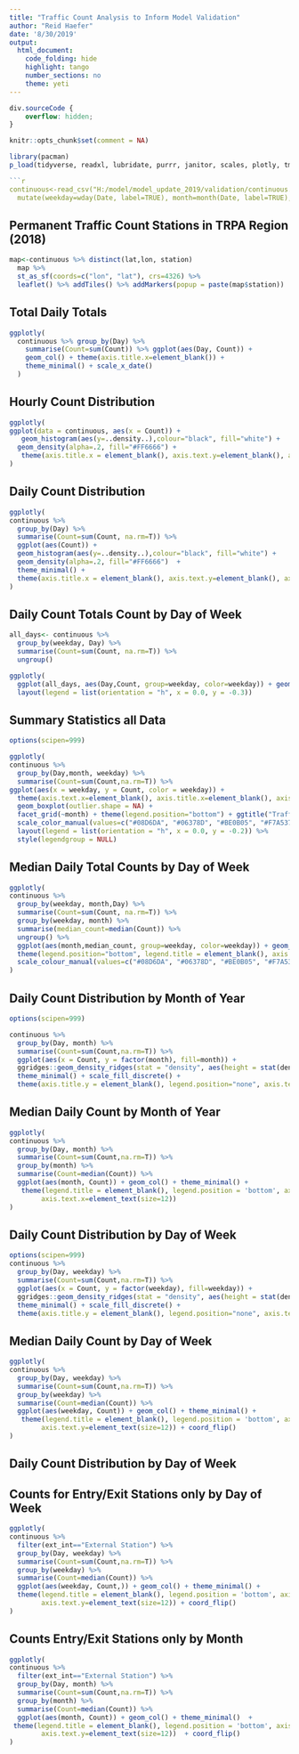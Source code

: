 ```yaml
---
title: "Traffic Count Analysis to Inform Model Validation"
author: "Reid Haefer"
date: '8/30/2019'
output:
  html_document:
    code_folding: hide
    highlight: tango
    number_sections: no
    theme: yeti
---
```


```css
div.sourceCode {
    overflow: hidden;
}
```

```r
knitr::opts_chunk$set(comment = NA)
```

```r
library(pacman)
p_load(tidyverse, readxl, lubridate, purrr, janitor, scales, plotly, tmap, leaflet, DT,lubridate,sf,xfun, ggridges, ggmap)
```

```r

```r
continuous<-read_csv("H:/model/model_update_2019/validation/continuous.csv") %>%
  mutate(weekday=wday(Date, label=TRUE), month=month(Date, label=TRUE), Day1=as.character(Day))
```

## Permanent Traffic Count Stations in TRPA Region (2018)

```r
map<-continuous %>% distinct(lat,lon, station)
  map %>%
  st_as_sf(coords=c("lon", "lat"), crs=4326) %>% 
  leaflet() %>% addTiles() %>% addMarkers(popup = paste(map$station))
```

## Total Daily Totals

```r
ggplotly(
  continuous %>% group_by(Day) %>% 
    summarise(Count=sum(Count)) %>% ggplot(aes(Day, Count)) + 
    geom_col() + theme(axis.title.x=element_blank()) +
    theme_minimal() + scale_x_date() 
  )
```

## Hourly Count Distribution

```r
ggplotly(
ggplot(data = continuous, aes(x = Count)) + 
   geom_histogram(aes(y=..density..),colour="black", fill="white") +
  geom_density(alpha=.2, fill="#FF6666") + 
   theme(axis.title.x = element_blank(), axis.text.y=element_blank(), axis.title.y=element_blank()) + theme_minimal()
)
```


## Daily Count Distribution

```r
ggplotly(
continuous %>% 
  group_by(Day) %>% 
  summarise(Count=sum(Count, na.rm=T)) %>% 
  ggplot(aes(Count)) +
  geom_histogram(aes(y=..density..),colour="black", fill="white") +
  geom_density(alpha=.2, fill="#FF6666")  +
  theme_minimal() +
  theme(axis.title.x = element_blank(), axis.text.y=element_blank(), axis.title.y=element_blank())
)
```

## Daily Count Totals Count by Day of Week


```r
all_days<- continuous %>% 
  group_by(weekday, Day) %>% 
  summarise(Count=sum(Count, na.rm=T)) %>% 
  ungroup()

ggplotly(
  ggplot(all_days, aes(Day,Count, group=weekday, color=weekday)) + geom_line() + theme_minimal()) %>%
  layout(legend = list(orientation = "h", x = 0.0, y = -0.3)) 

```

## Summary Statistics all Data
```r
options(scipen=999)

ggplotly(
continuous %>%
  group_by(Day,month, weekday) %>%
  summarise(Count=sum(Count,na.rm=T)) %>%
ggplot(aes(x = weekday, y = Count, color = weekday)) +
  theme(axis.text.x=element_blank(), axis.title.x=element_blank(), axis.title.y=element_blank(), axis.ticks.x=element_blank()) +
  geom_boxplot(outlier.shape = NA) +
  facet_grid(~month) + theme(legend.position="bottom") + ggtitle("Traffic Counts") +
  scale_color_manual(values=c("#08D6DA", "#06378D", "#BE0B05", "#F7A537", "#DEF006", "#35AA27", "#940CD8")), height=800) %>%
  layout(legend = list(orientation = "h", x = 0.0, y = -0.2)) %>%
  style(legendgroup = NULL)
```



## Median Daily Total Counts by Day of Week
```r
ggplotly(
continuous %>% 
  group_by(weekday, month,Day) %>% 
  summarise(Count=sum(Count, na.rm=T)) %>% 
  group_by(weekday, month) %>% 
  summarise(median_count=median(Count)) %>%
  ungroup() %>%
  ggplot(aes(month,median_count, group=weekday, color=weekday)) + geom_line(size=1) + theme_minimal() + 
  theme(legend.position="bottom", legend.title = element_blank(), axis.title.x=element_blank(), axis.title.y=element_blank()) +
  scale_colour_manual(values=c("#08D6DA", "#06378D", "#BE0B05", "#F7A537", "#DEF006", "#35AA27", "#940CD8"))
)
```

## Daily Count Distribution by Month of Year

```r
options(scipen=999)

continuous %>%
  group_by(Day, month) %>%
  summarise(Count=sum(Count,na.rm=T)) %>%
  ggplot(aes(x = Count, y = factor(month), fill=month)) +
  ggridges::geom_density_ridges(stat = "density", aes(height = stat(density))) +
  theme_minimal() + scale_fill_discrete() + 
  theme(axis.title.y = element_blank(), legend.position="none", axis.text.y=element_text(size=14), axis.text.x=element_text(size=14), axis.title.x=element_blank())

```

## Median Daily Count by Month of Year

```r
ggplotly(
continuous %>% 
  group_by(Day, month) %>%
  summarise(Count=sum(Count,na.rm=T)) %>%
  group_by(month) %>%
  summarise(Count=median(Count)) %>% 
  ggplot(aes(month, Count)) + geom_col() + theme_minimal() +
   theme(legend.title = element_blank(), legend.position = 'bottom', axis.title.x=element_blank(),axis.title.y=element_blank(), axis.text.y=element_blank(),
        axis.text.x=element_text(size=12)) 
)
```

## Daily Count Distribution by Day of Week

```r
options(scipen=999)
continuous %>%
  group_by(Day, weekday) %>%
  summarise(Count=sum(Count,na.rm=T)) %>%
  ggplot(aes(x = Count, y = factor(weekday), fill=weekday)) +
  ggridges::geom_density_ridges(stat = "density", aes(height = stat(density))) +
  theme_minimal() + scale_fill_discrete() + 
  theme(axis.title.y = element_blank(), legend.position="none", axis.text.y=element_text(size=14), axis.text.x=element_text(size=14), axis.title.x=element_blank())
```

## Median Daily Count by Day of Week

```r
ggplotly(
continuous %>% 
  group_by(Day, weekday) %>%
  summarise(Count=sum(Count,na.rm=T)) %>%
  group_by(weekday) %>%
  summarise(Count=median(Count)) %>% 
  ggplot(aes(weekday, Count)) + geom_col() + theme_minimal() +
   theme(legend.title = element_blank(), legend.position = 'bottom', axis.title.x=element_blank(),axis.title.y=element_blank(), axis.text.x=element_blank(),
        axis.text.y=element_text(size=12)) + coord_flip()
)
```

## Daily Count Distribution by Day of Week

## Counts for Entry/Exit Stations only by Day of Week
```r
ggplotly(
continuous %>% 
  filter(ext_int=="External Station") %>%
  group_by(Day, weekday) %>%
  summarise(Count=sum(Count,na.rm=T)) %>% 
  group_by(weekday) %>%
  summarise(Count=median(Count)) %>% 
  ggplot(aes(weekday, Count,)) + geom_col() + theme_minimal() +
  theme(legend.title = element_blank(), legend.position = 'bottom', axis.title.x=element_blank(),axis.title.y=element_blank(), axis.text.x=element_blank(),
        axis.text.y=element_text(size=12)) + coord_flip()
)
```

## Counts Entry/Exit Stations only by Month

```r
ggplotly(
continuous %>% 
  filter(ext_int=="External Station") %>%
  group_by(Day, month) %>%
  summarise(Count=sum(Count,na.rm=T)) %>%
  group_by(month) %>%
  summarise(Count=median(Count)) %>%
  ggplot(aes(month, Count)) + geom_col() + theme_minimal()  +
 theme(legend.title = element_blank(), legend.position = 'bottom', axis.title.x=element_blank(),axis.title.y=element_blank(), axis.text.x=element_blank(),
        axis.text.y=element_text(size=12))  + coord_flip()
)
```



